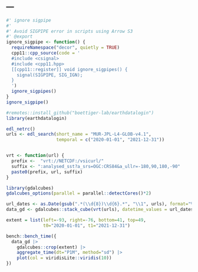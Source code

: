 ---
---

```r

#' ignore sigpipe
#' 
#' Avoid SIGPIPE error in scripts using Arrow S3
#' @export
ignore_sigpipe <- function() {
  requireNamespace("decor", quietly = TRUE)
  cpp11::cpp_source(code = '
  #include <csignal>
  #include <cpp11.hpp>
  [[cpp11::register]] void ignore_sigpipes() {
    signal(SIGPIPE, SIG_IGN);
  }
  ')
  ignore_sigpipes()
}
ignore_sigpipe()

```

```r
#remotes::install_github("boettiger-lab/earthdatalogin")
library(earthdatalogin)
```

```r
edl_netrc()
urls <- edl_search(short_name = "MUR-JPL-L4-GLOB-v4.1",
                   temporal = c("2020-01-01", "2021-12-31"))


vrt <- function(url) {
  prefix <-  "vrt://NETCDF:/vsicurl/"
  suffix <- ":analysed_sst?a_srs=OGC:CRS84&a_ullr=-180,90,180,-90"
  paste0(prefix, url, suffix)
}
```


```r
library(gdalcubes)
gdalcubes_options(parallel = parallel::detectCores()*2)
```

```r
url_dates <- as.Date(gsub(".*(\\d{8})\\d{6}.*", "\\1", urls), format="%Y%m%d")
data_gd <- gdalcubes::stack_cube(vrt(urls), datetime_values = url_dates)
```

```r
extent = list(left=-93, right=-76, bottom=41, top=49,
              t0="2020-01-01", t1="2021-12-31")

bench::bench_time({
  data_gd |> 
    gdalcubes::crop(extent) |> 
    aggregate_time(dt="P1M", method="sd") |> 
    plot(col = viridisLite::viridis(10))
})
```